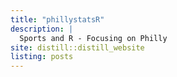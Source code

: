 ```yaml
---
title: "phillystatsR"
description: |
  Sports and R - Focusing on Philly 
site: distill::distill_website
listing: posts
---
```



